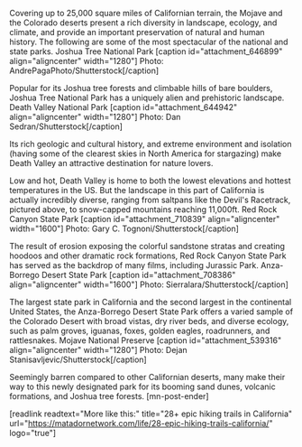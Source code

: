 Covering up to 25,000 square miles of Californian terrain, the Mojave and the Colorado deserts present a rich diversity in landscape, ecology, and climate, and provide an important preservation of natural and human history. The following are some of the most spectacular of the national and state parks.
Joshua Tree National Park
[caption id="attachment_646899" align="aligncenter" width="1280"] Photo: AndrePagaPhoto/Shutterstock[/caption]

Popular for its Joshua tree forests and climbable hills of bare boulders, Joshua Tree National Park has a uniquely alien and prehistoric landscape.
Death Valley National Park
[caption id="attachment_644942" align="aligncenter" width="1280"] Photo: Dan Sedran/Shutterstock[/caption]

Its rich geologic and cultural history, and extreme environment and isolation (having some of the clearest skies in North America for stargazing) make Death Valley an attractive destination for nature lovers.

Low and hot, Death Valley is home to both the lowest elevations and hottest temperatures in the US. But the landscape in this part of California is actually incredibly diverse, ranging from saltpans like the Devil's Racetrack, pictured above, to snow-capped mountains reaching 11,000ft.
Red Rock Canyon State Park
[caption id="attachment_710839" align="aligncenter" width="1600"] Photo: Gary C. Tognoni/Shutterstock[/caption]

The result of erosion exposing the colorful sandstone stratas and creating hoodoos and other dramatic rock formations, Red Rock Canyon State Park has served as the backdrop of many films, including Jurassic Park.
Anza-Borrego Desert State Park
[caption id="attachment_708386" align="aligncenter" width="1600"] Photo: Sierralara/Shutterstock[/caption]

The largest state park in California and the second largest in the continental United States, the Anza-Borrego Desert State Park offers a varied sample of the Colorado Desert with broad vistas, dry river beds, and diverse ecology, such as palm groves, iguanas, foxes, golden eagles, roadrunners, and rattlesnakes.
Mojave National Preserve
[caption id="attachment_539316" align="aligncenter" width="1280"] Photo: Dejan Stanisavljevic/Shutterstock[/caption]

Seemingly barren compared to other Californian deserts, many make their way to this newly designated park for its booming sand dunes, volcanic formations, and Joshua tree forests. [mn-post-ender]

[readlink readtext="More like this:" title="28+ epic hiking trails in California" url="https://matadornetwork.com/life/28-epic-hiking-trails-california/" logo="true"]